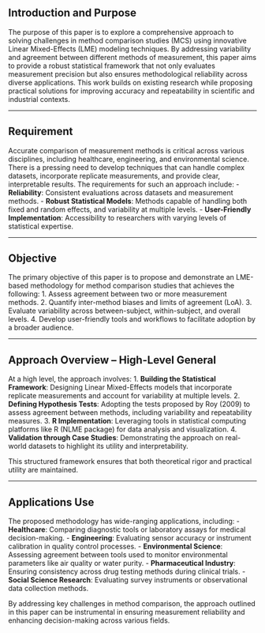 ## Introduction and Purpose

The purpose of this paper is to explore a comprehensive approach to solving challenges in method comparison studies (MCS) using innovative Linear Mixed-Effects (LME) modeling techniques. By addressing variability and agreement between different methods of measurement, this paper aims to provide a robust statistical framework that not only evaluates measurement precision but also ensures methodological reliability across diverse applications. This work builds on existing research while proposing practical solutions for improving accuracy and repeatability in scientific and industrial contexts.

---

## Requirement

Accurate comparison of measurement methods is critical across various disciplines, including healthcare, engineering, and environmental science. There is a pressing need to develop techniques that can handle complex datasets, incorporate replicate measurements, and provide clear, interpretable results. The requirements for such an approach include:
- **Reliability**: Consistent evaluations across datasets and measurement methods.
- **Robust Statistical Models**: Methods capable of handling both fixed and random effects, and variability at multiple levels.
- **User-Friendly Implementation**: Accessibility to researchers with varying levels of statistical expertise.

---

## Objective

The primary objective of this paper is to propose and demonstrate an LME-based methodology for method comparison studies that achieves the following:
1. Assess agreement between two or more measurement methods.
2. Quantify inter-method biases and limits of agreement (LoA).
3. Evaluate variability across between-subject, within-subject, and overall levels.
4. Develop user-friendly tools and workflows to facilitate adoption by a broader audience.

---

## Approach Overview – High-Level General

At a high level, the approach involves:
1. **Building the Statistical Framework**: Designing Linear Mixed-Effects models that incorporate replicate measurements and account for variability at multiple levels.
2. **Defining Hypothesis Tests**: Adopting the tests proposed by Roy (2009) to assess agreement between methods, including variability and repeatability measures.
3. **R Implementation**: Leveraging tools in statistical computing platforms like R (NLME package) for data analysis and visualization.
4. **Validation through Case Studies**: Demonstrating the approach on real-world datasets to highlight its utility and interpretability.

This structured framework ensures that both theoretical rigor and practical utility are maintained.

---

## Applications Use

The proposed methodology has wide-ranging applications, including:
- **Healthcare**: Comparing diagnostic tools or laboratory assays for medical decision-making.
- **Engineering**: Evaluating sensor accuracy or instrument calibration in quality control processes.
- **Environmental Science**: Assessing agreement between tools used to monitor environmental parameters like air quality or water purity.
- **Pharmaceutical Industry**: Ensuring consistency across drug testing methods during clinical trials.
- **Social Science Research**: Evaluating survey instruments or observational data collection methods.

By addressing key challenges in method comparison, the approach outlined in this paper can be instrumental in ensuring measurement reliability and enhancing decision-making across various fields.

